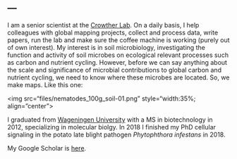---
---

<link rel="stylesheet" href="styles.css" type="text/css">

I am a senior scientist at the [Crowther Lab](https://www.crowtherlab.com/). On a daily basis, I help colleagues with global mapping projects, collect and process data, write papers, run the lab and make sure the coffee machine is working (purely out of own interest). My interest is in soil microbiology, investigating the function and activity of soil microbes on ecological relevant processes such as carbon and nutrient cycling. However, before we can say anything about the scale and significance of microbial contributions to global carbon and nutrient cycling, we need to know where these microbes are located. So, we make maps. Like this one: 

<img src="files/nematodes_100g_soil-01.png" style="width:35%; align="center">

I graduated from [Wageningen University](http://www.sph.umn.edu/academics/divisions/biostatistics/) with a MS in biotechnology in 2012, specializing in molecular biolgy. In 2018 I finished my PhD cellular signaling in the potato late blight pathogen <i>Phytophthora infestans</i> in 2018.

My Google Scholar is [here](https://scholar.google.com/citations?user=0Pl8Q1EAAAAJ&hl=en).
